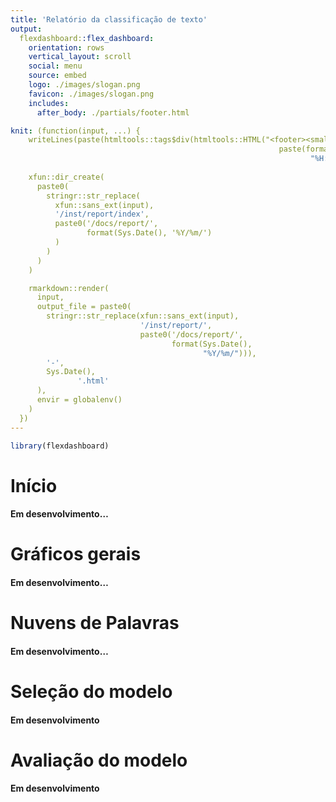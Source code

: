 ```yaml
---
title: 'Relatório da classificação de texto'
output: 
  flexdashboard::flex_dashboard:
    orientation: rows
    vertical_layout: scroll
    social: menu
    source: embed
    logo: ./images/slogan.png
    favicon: ./images/slogan.png
    includes:
      after_body: ./partials/footer.html

knit: (function(input, ...) {
    writeLines(paste(htmltools::tags$div(htmltools::HTML("<footer><small><b>Relatório gerado às ",
                                                            paste(format(Sys.time(),
                                                                   "%H:%M do dia %d de %B."))," &copy; Fernando Souza, mercadoedu, 2021.</b></small></footer>"))), "./partials/footer.html")
    
    xfun::dir_create(
      paste0(
        stringr::str_replace(
          xfun::sans_ext(input),
          '/inst/report/index',
          paste0('/docs/report/',
                 format(Sys.Date(), '%Y/%m/')
          )
        )
      )
    )

    rmarkdown::render(
      input,
      output_file = paste0(
        stringr::str_replace(xfun::sans_ext(input),
                             '/inst/report/',
                             paste0('/docs/report/',
                                    format(Sys.Date(),
                                           "%Y/%m/"))),
        '-',
        Sys.Date(),
               '.html'
      ),
      envir = globalenv()
    )
  })
---
```


```r
library(flexdashboard)
```

Início
=====================================

#### Em desenvolvimento...

Gráficos gerais {data-navmenu="EDA"}
=====================================

#### Em desenvolvimento...

Nuvens de Palavras {data-navmenu="EDA"}
=====================================

#### Em desenvolvimento...

Seleção do modelo
=====================================

#### Em desenvolvimento

Avaliação do modelo
=====================================

#### Em desenvolvimento
